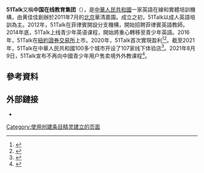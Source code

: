 '''51Talk'''又稱'''中国在线教育集团'''（{{NYSE|COE}}），是[[中華人民共和國|中華人民共和國]]一家英語在線和實體培訓機構，由黄佳佳創辦於2011年7月的[[北京|北京]]華清嘉園。成立之初，51Talk以成人英語培訓為主。2012年，51Talk在菲律賓開設分支機構，開始招聘菲律賓英語教師。2014年底，51Talk上线青少年英语课程，開始將重心轉移至青少年英語。2016年，51Talk在[[紐約證券交易所|紐約證券交易所]]上市。2020年，51Talk首次實現盈利<ref>{{cite news |title=51Talk“抢跑”10年 |url=https://cj.sina.cn/articles/view/1651428902/626ece2601900u4d0?vt=4 |publisher=21世纪经济报道}}</ref><ref>{{cite news |title=10年见证在线教育发展史 51Talk率先“返璞归真” |url=https://finance.sina.cn/2021-03-07/detail-ikknscsh8972462.d.html?cre=wappage&mod=r&loc=4&r=0&rfunc=26&tj=wap_news_relate |publisher=第一財經}}</ref>。截至2021年，51Talk在中華人民共和國100多个城市开设了107家线下体验店<ref>{{cite news |title=51Talk发布全新战略，践行教育本质，聚焦新时代英语人才培养 |url=https://www.chinanews.com/business/2021/03-11/9430079.shtml |publisher=中国网 |accessdate=2021-03-25 |archive-date=2021-03-17 |archive-url=https://web.archive.org/web/20210317005309/http://www.chinanews.com/business/2021/03-11/9430079.shtml }}</ref>。2021年8月9日，51Talk宣布不再向中國青少年用户售卖境外外教课程<ref>{{cite news |title=51Talk：不再向境内青少用户售卖境外外教课程 |url=https://www.cnbeta.com/articles/tech/1163891.htm |accessdate=2021-08-11 |archive-date=2021-08-11 |archive-url=https://web.archive.org/web/20210811152150/https://www.cnbeta.com/articles/tech/1163891.htm }}</ref>。

== 參考資料 ==
{{Reflist|2}}
==外部鏈接==
*{{official|https://51talk.com/}}
[[Category:使用创建条目精灵建立的页面|Category:使用创建条目精灵建立的页面]]